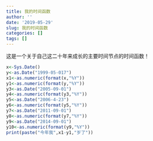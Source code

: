 ```yaml
---
title: 我的时间函数
author: ''
date: '2019-05-29'
slug: 我的时间函数
categories: []
tags: []
---
```

这是一个关于自己这二十年来成长的主要时间节点的时间函数！
```r
x<-Sys.Date()
y<-as.Date("1999-05-017")
x1<-as.numeric(format(x,"%Y"))
y1<-as.numeric(format(y,"%Y"))
y3<-as.Date("2005-09-01")
y4<-as.numeric(format(y3,"%Y"))
y5<-as.Date("2006-4-23")
y6<-as.numeric(format(y5,"%Y"))
y7<-as.Date("2011-09-01")
y8<-as.numeric(format(y7,"%Y"))
y9<-as.Date("2014-09-01")
y10<-as.numeric(format(y9,"%Y"))
print(paste("今年我",x1-y1,"岁了"))
```

